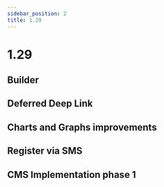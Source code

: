 ```yaml
---
sidebar_position: 2
title: 1.29
---
```


# 1.29


## Builder

## Deferred Deep Link

## Charts and Graphs improvements

## Register via SMS

## CMS Implementation phase 1